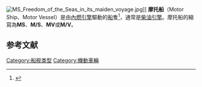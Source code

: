 {{Expand language|1=en|time=2020-09-14T08:52:36+00:00}}
[[File:MS_Freedom_of_the_Seas_in_its_maiden_voyage.jpg|thumb]]]]
'''摩托船'''（Motor Ship、Motor Vessel）是由[[內燃引擎|內燃引擎]]驅動的[[船|船]]隻<ref>{{Cite web |url=http://www.merriam-webster.com/dictionary/motor%20ship |title=存档副本 |access-date=2011-10-29 |archive-date=2020-11-24 |archive-url=https://web.archive.org/web/20201124043103/https://www.merriam-webster.com/dictionary/motor%20ship |dead-url=no }}</ref>，通常是[[柴油引擎|柴油引擎]]。摩托船的縮寫為'''MS'''、'''M/S'''、'''MV'''或'''M/V'''。

== 参考文献 ==
{{reflist}}

{{Ship-stub}}

[[Category:船舰类型|Category:船舰类型]]
[[Category:機動車輛|Category:機動車輛]]